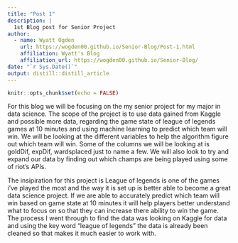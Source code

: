 ```yaml
---
title: "Post 1"
description: |
  1st Blog post for Senior Project
author:
  - name: Wyatt Ogden
    url: https://wogden00.github.io/Senior-Blog/Post-1.html
    affiliation: Wyatt's Blog
    affiliation_url: https://wogden00.github.io/Senior-Blog/
date: "`r Sys.Date()`"
output: distill::distill_article
---
```


```r
knitr::opts_chunk$set(echo = FALSE)
```

For this blog we will be focusing on the my senior project for my major in data science. The scope of the project is to use data gained from Kaggle and possible more data, regarding the game state of league of legends games at 10 minutes and using machine learning to predict which team will win. We will be looking at the different variables to help the algorithm figure out which team will win. Some of the columns we will be looking at is goldDif, expDif, wardsplaced just to name a few. We will also look to try and expand our data by finding out which champs are being played using some of riot's APIs. 

The insipiration for this project is League of legends is one of the games i've played the most and the way it is set up is better able to become a great data science project. If we are able to accurately predict which team will win based on game state at 10 minutes it will help players better understand what to focus on so that they can increase there ability to win the game. The process I went through to find the data was looking on Kaggle for data and using the key word "league of legends" the data is already been cleaned so that makes it much easier to work with.





